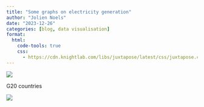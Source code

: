```yaml
---
title: "Some graphs on electricity generation"
author: "Jolien Noels"
date: "2023-12-26"
categories: [blog, data visualisation]
format:
  html:
    code-tools: true
    css:
      - https://cdn.knightlab.com/libs/juxtapose/latest/css/juxtapose.css
---
```


![](./elec_eu.png)

G20 countries

::: column-screen
![](./g20-mix.png)
:::
